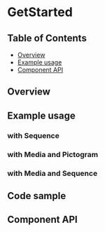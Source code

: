 
# GetStarted

## Table of Contents

- [Overview](#overview)
- [Example usage](#example-usage)
- [Component API](#component-api)

## Overview

<Canvas>
  <Story of={stories.Default} />
</Canvas>

## Example usage

### with Sequence

<Canvas>
  <Story of={stories.withSequence} />
</Canvas>

### with Media and Pictogram

<Canvas>
  <Story of={stories.withMediaAndPictogram} />
</Canvas>

### with Media and Sequence

<Canvas>
  <Story of={stories.withMediaAndSequence} />
</Canvas>

## Code sample

<CodesandboxLink exampleDirectory="GetStarted" />

## Component API

<ArgsTable />
